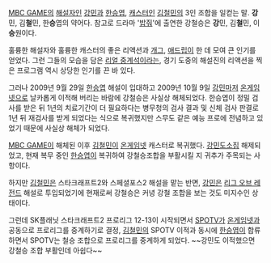 [[MBC GAME]]의 [[해설자]]인 [[강민]]과 [[한승엽]], [[캐스터]]인 [[김철민]]의 3인 조합을 일컫는 말. '''강'''민, 김'''철'''민, 한'''승'''엽의 약어다. 참고로 드라마 '[[밥줘]]'에 출연한 강철승은 '''강'''민, 김'''철'''민, 이'''승'''원이다.

훌륭한 해설자와 훌륭한 캐스터의 좋은 리액션과 [[개그]], [[애드립]]이 한 데 모여 큰 인기를 얻었다. 그런 그들의 모습을 담은 [[리얼 중계석]]이라는, 경기 도중의 해설진의 리액션을 찍은 프로그램 역시 상당한 인기를 끈 바 있다.

그러나 2009년 9월 29일 [[한승엽]] 해설이 입대하고 2009년 10월 9일 [[강민]]마저 [[온게임넷]]으로 날카롭게 이적해 버리는 바람에 강철승은 사실상 해체되었다. 한승엽이 정밀 검사를 받은 뒤 1년의 치료기간이 더 필요하다는 병무청의 검사 결과 및 신체 검사 판결로 1년 뒤 재검사를 받게 되었다는 식으로 복귀했지만 스무도 같은 예능 프로에 전념하고 있었기 때문에 사실상 해체가 되었다.

[[MBC GAME]]이 해체된 이후 [[김철민]]이 [[온게임넷]] 캐스터로 복귀했다. [[강민]]도소집 해제되었고, 현재 복무 중인 [[한승엽]]이 복귀하여 강철승조합을 부활시킬 지 귀추가 주목되는 사항이다.

하지만 [[김철민]]은 스타크래프트2와 스페셜포스2 해설을 맡는 반면, [[강민]]은 [[리그 오브 레전드]] 해설로 투입되었기에 현재로써 강철승은 커녕 강철 조합을 보는 것도 미지수인 상태이다.

그런데 SK플래닛 스타크래프트2 프로리그 12-13이 시작되면서 [[SPOTV]]가 [[온게임넷]]과 공동으로 프로리그를 중계하기로 결정, [[김철민]]의 SPOTV 이적과 동시에 [[한승엽]]이 합류하면서 SPOTV는 철승 조합으로 프로리그를 중계하게 되었다. ~~강민도 이적했으면 강철승 조합 부활인데 아쉽다~~
